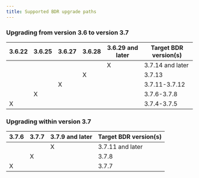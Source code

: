 ```yaml
---
title: Supported BDR upgrade paths
---
```

### Upgrading from version 3.6 to version 3.7

| 3.6.22 | 3.6.25 | 3.6.27 | 3.6.28 | 3.6.29 and later | Target BDR version(s) |
| ------ | ------ | ------ | ------ | ---------------- | --------------------- |
|        |        |        |        | X                | 3.7.14 and later      |
|        |        |        | X      |                  | 3.7.13                |
|        |        | X      |        |                  | 3.7.11-3.7.12         |
|        | X      |        |        |                  | 3.7.6-3.7.8           |
| X      |        |        |        |                  | 3.7.4-3.7.5           |


### Upgrading within version 3.7

| 3.7.6 | 3.7.7 | 3.7.9 and later | Target BDR version(s) |
| ----- | ----- | --------------- | --------------------- |
|       |       | X               | 3.7.11 and later      |
|       | X     |                 | 3.7.8                 |
| X     |       |                 | 3.7.7                 |
